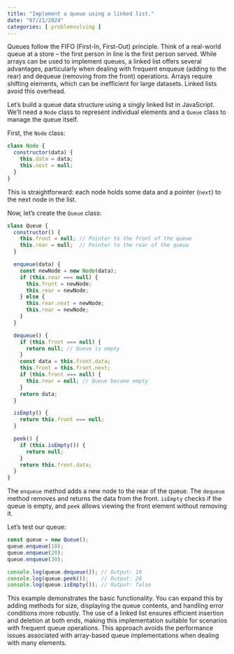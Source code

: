 ```yaml
---
title: "Implement a queue using a linked list."
date: "07/21/2024"
categories: [ problemsolving ]
---
```


Queues follow the FIFO (First-In, First-Out) principle.  Think of a real-world queue at a store – the first person in line is the first person served.  While arrays can be used to implement queues, a linked list offers several advantages, particularly when dealing with frequent enqueue (adding to the rear) and dequeue (removing from the front) operations.  Arrays require shifting elements, which can be inefficient for large datasets. Linked lists avoid this overhead.

Let's build a queue data structure using a singly linked list in JavaScript.  We'll need a `Node` class to represent individual elements and a `Queue` class to manage the queue itself.

First, the `Node` class:

```javascript
class Node {
  constructor(data) {
    this.data = data;
    this.next = null;
  }
}
```

This is straightforward: each node holds some data and a pointer (`next`) to the next node in the list.

Now, let's create the `Queue` class:

```javascript
class Queue {
  constructor() {
    this.front = null; // Pointer to the front of the queue
    this.rear = null;  // Pointer to the rear of the queue
  }

  enqueue(data) {
    const newNode = new Node(data);
    if (this.rear === null) {
      this.front = newNode;
      this.rear = newNode;
    } else {
      this.rear.next = newNode;
      this.rear = newNode;
    }
  }

  dequeue() {
    if (this.front === null) {
      return null; // Queue is empty
    }
    const data = this.front.data;
    this.front = this.front.next;
    if (this.front === null) {
      this.rear = null; // Queue became empty
    }
    return data;
  }

  isEmpty() {
    return this.front === null;
  }

  peek() {
    if (this.isEmpty()) {
      return null;
    }
    return this.front.data;
  }
}
```

The `enqueue` method adds a new node to the rear of the queue.  The `dequeue` method removes and returns the data from the front.  `isEmpty` checks if the queue is empty, and `peek` allows viewing the front element without removing it.

Let's test our queue:

```javascript
const queue = new Queue();
queue.enqueue(10);
queue.enqueue(20);
queue.enqueue(30);

console.log(queue.dequeue()); // Output: 10
console.log(queue.peek());    // Output: 20
console.log(queue.isEmpty()); // Output: false
```

This example demonstrates the basic functionality.  You can expand this by adding methods for size, displaying the queue contents, and handling error conditions more robustly.  The use of a linked list ensures efficient insertion and deletion at both ends, making this implementation suitable for scenarios with frequent queue operations.  This approach avoids the performance issues associated with array-based queue implementations when dealing with many elements.

